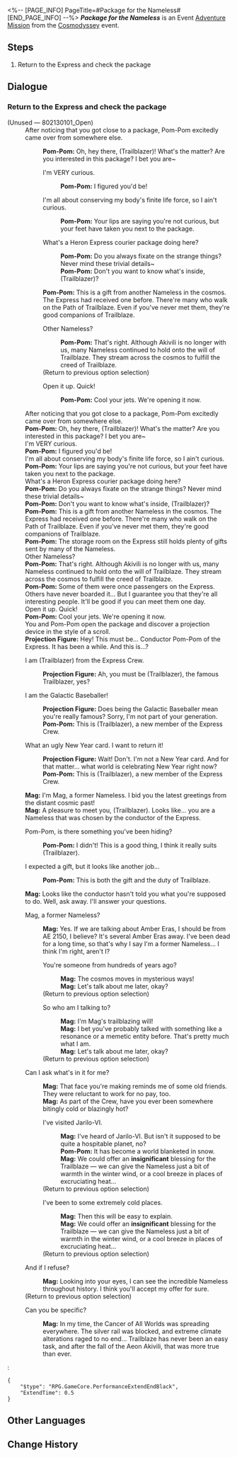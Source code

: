 <%-- [PAGE_INFO]
PageTitle=#Package for the Nameless#
[END_PAGE_INFO] --%>
{{Stub|Dialogue.}}
{{Mission Infobox
|id            = 8021301
|title         = 
|image         = <!--Mission Package for the Nameless.png-->
|type          = Adventure
|event_name    = Cosmodyssey
|chapter       = 
|requirements  = Reach [[Trailblaze Level]] 21
|summary       = <!--official mission summary from Fate's Atlas-->
|characters    = Mag; Pom-Pom; Projection Figure; Trailblazer
|startLocation = [[Astral Express]] - [[Parlor Car]]
|world         = Astral Express
|area          = Parlor Car
|prev          = 
|next          = 
|rewards       = Credit*5,000
}}
'''''Package for the Nameless''''' is an Event [[Adventure Mission]] from the [[Cosmodyssey]] event.

==Steps==
# Return to the Express and check the package

<!--
==Gameplay Notes==

--><!--
==Trial Character==

-->
==Dialogue==
{{Stub Dialogue}}
{{Dialogue End}}

===Return to the Express and check the package{{subst:void|<!--802130101-->}}===
{{Mission Description|type=adventure|location=Parlor Car|update|The Astral Express has received a mysterious package, seemingly a gift sent by the Nameless from across the cosmos. What are you waiting for? Hurry back to the Express and take a look.<br /><br />There's a dice-rolling premonition in the air...}}
{{Dialogue Start}}
;(Unused &mdash; 802130101_Open)
:After noticing that you got close to a package, Pom-Pom excitedly came over from somewhere else.
::'''Pom-Pom:''' Oh, hey there, (Trailblazer)! What's the matter? Are you interested in this package? I bet you are~
::{{DIcon|Arrow}} I'm VERY curious.
:::'''Pom-Pom:''' I figured you'd be!
::{{DIcon|Arrow}} I'm all about conserving my body's finite life force, so I ain't curious.
:::'''Pom-Pom:''' Your lips are saying you're not curious, but your feet have taken you next to the package.
::{{DIcon|Arrow}} What's a Heron Express courier package doing here?
:::'''Pom-Pom:''' Do you always fixate on the strange things? Never mind these trivial details~
:::'''Pom-Pom:''' Don't you want to know what's inside, (Trailblazer)?
::'''Pom-Pom:''' This is a gift from another Nameless in the cosmos. The Express had received one before. There're many who walk on the Path of Trailblaze. Even if you've never met them, they're good companions of Trailblaze.
::{{tx}}
::{{DIcon|Talk}} Other Nameless?
:::'''Pom-Pom:''' That's right. Although Akivili is no longer with us, many Nameless continued to hold onto the will of Trailblaze. They stream across the cosmos to fulfill the creed of Trailblaze.
:::{{tx}}
::;(Return to previous option selection)
::{{DIcon|Arrow}} Open it up. Quick!
:::'''Pom-Pom:''' Cool your jets. We're opening it now.
:::{{tx}}

:{{tx}}
:After noticing that you got close to a package, Pom-Pom excitedly came over from somewhere else.
:'''Pom-Pom:''' Oh, hey there, (Trailblazer)! What's the matter? Are you interested in this package? I bet you are~
:I'm VERY curious.
:'''Pom-Pom:''' I figured you'd be!
:I'm all about conserving my body's finite life force, so I ain't curious.
:'''Pom-Pom:''' Your lips are saying you're not curious, but your feet have taken you next to the package.
:What's a Heron Express courier package doing here?
:'''Pom-Pom:''' Do you always fixate on the strange things? Never mind these trivial details~
:'''Pom-Pom:''' Don't you want to know what's inside, (Trailblazer)?
:'''Pom-Pom:''' This is a gift from another Nameless in the cosmos. The Express had received one before. There're many who walk on the Path of Trailblaze. Even if you've never met them, they're good companions of Trailblaze.
:'''Pom-Pom:''' The storage room on the Express still holds plenty of gifts sent by many of the Nameless.
:Other Nameless?
:'''Pom-Pom:''' That's right. Although Akivili is no longer with us, many Nameless continued to hold onto the will of Trailblaze. They stream across the cosmos to fulfill the creed of Trailblaze.
:'''Pom-Pom:''' Some of them were once passengers on the Express. Others have never boarded it... But I guarantee you that they're all interesting people. It'll be good if you can meet them one day.
:Open it up. Quick!
:'''Pom-Pom:''' Cool your jets. We're opening it now.
:You and Pom-Pom open the package and discover a projection device in the style of a scroll.
:'''Projection Figure:''' Hey! This must be... Conductor Pom-Pom of the Express. It has been a while. And this is...?
:{{DIcon|Arrow}} I am (Trailblazer) from the Express Crew.
::'''Projection Figure:''' Ah, you must be (Trailblazer), the famous Trailblazer, yes?
:{{DIcon|Arrow}} I am the Galactic Baseballer!
::'''Projection Figure:''' Does being the Galactic Baseballer mean you're really famous? Sorry, I'm not part of your generation.
::'''Pom-Pom:''' This is (Trailblazer), a new member of the Express Crew.
:{{DIcon|Arrow}} What an ugly New Year card. I want to return it!
::'''Projection Figure:''' Wait! Don't. I'm not a New Year card. And for that matter... what world is celebrating New Year right now?
::'''Pom-Pom:''' This is (Trailblazer), a new member of the Express Crew.
:'''Mag:''' I'm Mag, a former Nameless. I bid you the latest greetings from the distant cosmic past!
:'''Mag:''' A pleasure to meet you, (Trailblazer). Looks like... you are a Nameless that was chosen by the conductor of the Express.
:{{DIcon|Arrow}} Pom-Pom, is there something you've been hiding?
::'''Pom-Pom:''' I didn't! This is a good thing, I think it really suits (Trailblazer).
:{{DIcon|Arrow}} I expected a gift, but it looks like another job...
::'''Pom-Pom:''' This is both the gift and the duty of Trailblaze.
:'''Mag:''' Looks like the conductor hasn't told you what you're supposed to do. Well, ask away. I'll answer your questions.
:{{tx}}
:{{DIcon|Talk}} Mag, a former Nameless?
::'''Mag:''' Yes. If we are talking about Amber Eras, I should be from AE 2150, I believe? It's several Amber Eras away. I've been dead for a long time, so that's why I say I'm a former Nameless... I think I'm right, aren't I?
::{{DIcon|Arrow}} You're someone from hundreds of years ago?
:::'''Mag:''' The cosmos moves in mysterious ways!
:::'''Mag:''' Let's talk about me later, okay?
:::{{tx}}
::;(Return to previous option selection)
::{{DIcon|Arrow}} So who am I talking to?
:::'''Mag:''' I'm Mag's trailblazing will!
:::'''Mag:''' I bet you've probably talked with something like a resonance or a memetic entity before. That's pretty much what I am.
:::'''Mag:''' Let's talk about me later, okay?
:::{{tx}}
::;(Return to previous option selection)
:{{DIcon|Talk}} Can I ask what's in it for me?
::'''Mag:''' That face you're making reminds me of some old friends. They were reluctant to work for no pay, too.
::'''Mag:''' As part of the Crew, have you ever been somewhere bitingly cold or blazingly hot?
::{{DIcon|Arrow}} I've visited Jarilo-VI.
:::'''Mag:''' I've heard of Jarilo-VI. But isn't it supposed to be quite a hospitable planet, no?
:::'''Pom-Pom:''' It has become a world blanketed in snow.
:::'''Mag:''' We could offer an '''insignificant''' blessing for the Trailblaze &mdash; we can give the Nameless just a bit of warmth in the winter wind, or a cool breeze in places of excruciating heat...
:::{{tx}}
::;(Return to previous option selection)
::{{DIcon|Arrow}} I've been to some extremely cold places.
:::'''Mag:''' Then this will be easy to explain.
:::'''Mag:''' We could offer an '''insignificant''' blessing for the Trailblaze &mdash; we can give the Nameless just a bit of warmth in the winter wind, or a cool breeze in places of excruciating heat...
:::{{tx}}
::;(Return to previous option selection)
:{{DIcon|Talk}} And if I refuse?
::'''Mag:''' Looking into your eyes, I can see the incredible Nameless throughout history. I think you'll accept my offer for sure.
::{{tx}}
:;(Return to previous option selection)
:{{DIcon|Arrow}} Can you be specific?
::'''Mag:''' In my time, the Cancer of All Worlds was spreading everywhere. The silver rail was blocked, and extreme climate alterations raged to no end... Trailblaze has never been an easy task, and after the fall of the Aeon Akivili, that was more true than ever.
::{{tx}}
::{{tx}}
::{{tx}}
:<pre>{
	"$type": "RPG.GameCore.PerformanceExtendEndBlack",
	"ExtendTime": 0.5
}</pre>
{{Dialogue End}}

==Other Languages==
{{Other Languages
|en   = Package for the Nameless
|zhs  = 寄给无名客的包裹
|zht  = 寄給無名客的包裹
|ja   = ナナシビト宛の荷物
|ko   = 무명객을 위한 소포
|es   = Paquete para los Anónimos
|fr   = Colis pour les Sans Noms
|ru   = Посылка для Безымянных
|th   = พัสดุส่งถึงผู้มาเยือนนิรนาม
|vi   = Gói Đồ Gửi Cho Khách Vô Danh
|de   = Paket für die Namenlosen
|id   = Paket untuk The Nameless
|pt   = Pacote para os Inominados
}}

==Change History==
{{Change History|2.1}}
